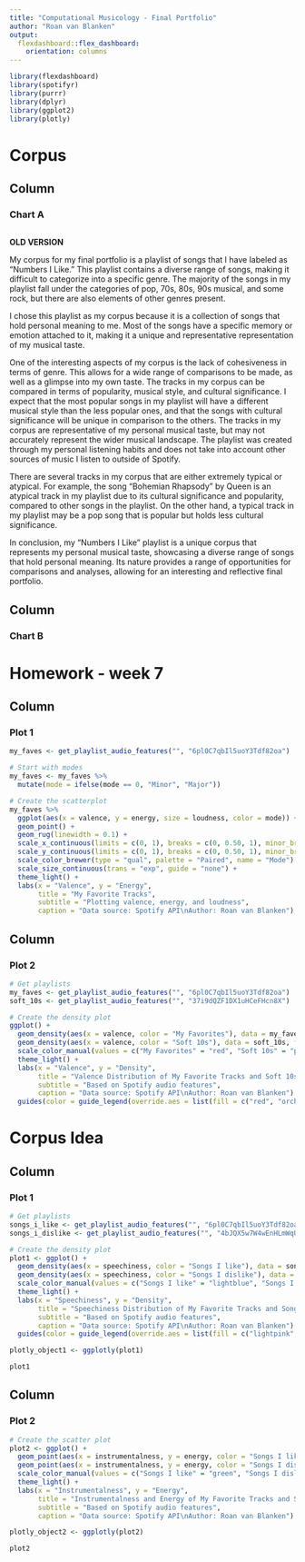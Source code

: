 ```yaml
---
title: "Computational Musicology - Final Portfolio"
author: "Roan van Blanken"
output: 
  flexdashboard::flex_dashboard:
    orientation: columns
---
```


```r
library(flexdashboard)
library(spotifyr)
library(purrr)
library(dplyr)
library(ggplot2)
library(plotly)
```

Corpus
=====================================

Column {data-width=750}
-----------------------------------------------------------------------

### Chart A

```r

```
**OLD VERSION**

My corpus for my final portfolio is a playlist of songs that I have labeled as "Numbers I Like." This playlist contains a diverse range of songs, making it difficult to categorize into a specific genre. The majority of the songs in my playlist fall under the categories of pop, 70s, 80s, 90s musical, and some rock, but there are also elements of other genres present.

I chose this playlist as my corpus because it is a collection of songs that hold personal meaning to me. Most of the songs have a specific memory or emotion attached to it, making it a unique and representative representation of my musical taste. 

One of the interesting aspects of my corpus is the lack of cohesiveness in terms of genre. This allows for a wide range of comparisons to be made, as well as a glimpse into my own  taste. The tracks in my corpus can be compared in terms of popularity, musical style, and cultural significance. I expect that the most popular songs in my playlist will have a different musical style than the less popular ones, and that the songs with cultural significance will be unique in comparison to the others.
The tracks in my corpus are representative of my personal musical taste, but may not accurately represent the wider musical landscape. The playlist was created through my personal listening habits and does not take into account other sources of music I listen to outside of Spotify.

There are several tracks in my corpus that are either extremely typical or atypical. For example, the song "Bohemian Rhapsody" by Queen is an atypical track in my playlist due to its cultural significance and popularity, compared to other songs in the playlist. On the other hand, a typical track in my playlist may be a pop song that is popular but holds less cultural significance.

In conclusion, my "Numbers I Like" playlist is a unique corpus that represents my personal musical taste, showcasing a diverse range of songs that hold personal meaning. Its nature provides a range of opportunities for comparisons and analyses, allowing for an interesting and reflective final portfolio.

Column {data-width=250}
-----------------------------------------------------------------------

### Chart B

Homework - week 7
=====================================

Column {data-width=500}
-----------------------------------------------------------------------
### Plot 1

```r
my_faves <- get_playlist_audio_features("", "6pl0C7qbIl5uoY3Tdf82oa")

# Start with modes
my_faves <- my_faves %>%
  mutate(mode = ifelse(mode == 0, "Minor", "Major"))

# Create the scatterplot
my_faves %>%
  ggplot(aes(x = valence, y = energy, size = loudness, color = mode)) +
  geom_point() +
  geom_rug(linewidth = 0.1) +
  scale_x_continuous(limits = c(0, 1), breaks = c(0, 0.50, 1), minor_breaks = NULL) +
  scale_y_continuous(limits = c(0, 1), breaks = c(0, 0.50, 1), minor_breaks = NULL) +
  scale_color_brewer(type = "qual", palette = "Paired", name = "Mode") +
  scale_size_continuous(trans = "exp", guide = "none") +
  theme_light() +
  labs(x = "Valence", y = "Energy",
       title = "My Favorite Tracks",
       subtitle = "Plotting valence, energy, and loudness",
       caption = "Data source: Spotify API\nAuthor: Roan van Blanken")
```

Column {data-width=500}
-----------------------------------------------------------------------
### Plot 2

```r

# Get playlists
my_faves <- get_playlist_audio_features("", "6pl0C7qbIl5uoY3Tdf82oa")
soft_10s <- get_playlist_audio_features("", "37i9dQZF1DX1uHCeFHcn8X")

# Create the density plot
ggplot() +
  geom_density(aes(x = valence, color = "My Favorites"), data = my_faves, fill = "red", alpha = 0.5) +
  geom_density(aes(x = valence, color = "Soft 10s"), data = soft_10s, fill = "purple", alpha = 0.5) +
  scale_color_manual(values = c("My Favorites" = "red", "Soft 10s" = "purple")) +
  theme_light() +
  labs(x = "Valence", y = "Density",
       title = "Valence Distribution of My Favorite Tracks and Soft 10s",
       subtitle = "Based on Spotify audio features",
       caption = "Data source: Spotify API\nAuthor: Roan van Blanken") +
  guides(color = guide_legend(override.aes = list(fill = c("red", "orchid")))) 
```

Corpus Idea
=====================================

Column {data-width=500}
-----------------------------------------------------------------------
### Plot 1

```r

# Get playlists
songs_i_like <- get_playlist_audio_features("", "6pl0C7qbIl5uoY3Tdf82oa")
songs_i_dislike <- get_playlist_audio_features("", "4bJQX5w7W4wEnHLmWqUIVY")

# Create the density plot
plot1 <- ggplot() +
  geom_density(aes(x = speechiness, color = "Songs I like"), data = songs_i_like, fill = "lightblue", alpha = 0.5) +
  geom_density(aes(x = speechiness, color = "Songs I dislike"), data = songs_i_dislike, fill = "lightpink", alpha = 0.5) +
  scale_color_manual(values = c("Songs I like" = "lightblue", "Songs I dislike" = "lightpink")) +
  theme_light() +
  labs(x = "Speechiness", y = "Density",
       title = "Speechiness Distribution of My Favorite Tracks and Songs I dislike",
       subtitle = "Based on Spotify audio features",
       caption = "Data source: Spotify API\nAuthor: Roan van Blanken") +
  guides(color = guide_legend(override.aes = list(fill = c("lightpink", "lightblue"))))

plotly_object1 <- ggplotly(plot1)

plot1
```

Column {data-width=500}
-----------------------------------------------------------------------
### Plot 2

```r

# Create the scatter plot
plot2 <- ggplot() +
  geom_point(aes(x = instrumentalness, y = energy, color = "Songs I like"), data = songs_i_like, alpha = 0.5) +
  geom_point(aes(x = instrumentalness, y = energy, color = "Songs I dislike"), data = songs_i_dislike, alpha = 0.5) +
  scale_color_manual(values = c("Songs I like" = "green", "Songs I dislike" = "orange")) +
  theme_light() +
  labs(x = "Instrumentalness", y = "Energy",
       title = "Instrumentalness and Energy of My Favorite Tracks and Songs I dislike",
       subtitle = "Based on Spotify audio features",
       caption = "Data source: Spotify API\nAuthor: Roan van Blanken")

plotly_object2 <- ggplotly(plot2)

plot2

```
